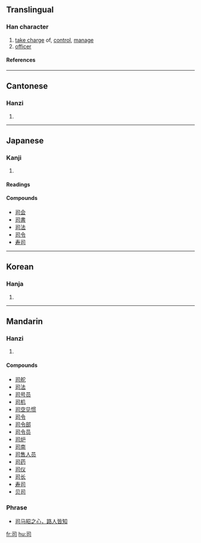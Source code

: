 ==Translingual==
===Han character===
{{Han char|rad=口|as=02|sn=5|four=1762<sub>0</sub>|canj=尸一口 (SMR)}}
# [[take charge]] of, [[control]], [[manage]]
# [[officer]]
====References====
{{Han ref|kx=0174.030|dkj=03257|dj=0385.080|hdz=10572.080|uh=53F8|ud=21496|bh=A571|bd=42353}}
----
==Cantonese==
===Hanzi===
{{yue-hanzi|jyut=|y=si1}}
# {{defn|Cantonese}}
----
==Japanese==
===Kanji===
{{ja-kanji|grade=|rs=口02}}
# {{defn|Japanese}} 
====Readings====
{{ja-readings|on=[[し]] (shi), [[じ]] (ji)|kun=[[つかさどる]] (tsukasadoru), [[つかさ]] (tsukasa)}}

====Compounds====
*[[司会]]
*[[司書]]
*[[司法]]
*[[司令]]
*[[寿司]]
----
==Korean==
===Hanja===
{{ko-hanja|hangeul=[[사]]|rv=sa|mr=sa}}
# {{defn|Korean}}
----
==Mandarin==
===Hanzi===
{{cmn-hanzi|pin=[[sī]] (si1), [[yù]] (yu4)|wg=ssu<sup>1</sup>, yü<sup>4</sup>}}
# {{defn|Mandarin}}

====Compounds====
*[[司舵]]
*[[司法]]
*[[司号员]]
*[[司机]]
*[[司空见惯]]
*[[司令]]
*[[司令部]]
*[[司令员]]
*[[司炉]]
*[[司南]]
*[[司售人员]]
*[[司药]]
*[[司仪]]
*[[司长]]
*[[寿司]]
*[[贝司]]

===Phrase===
*[[司马昭之心，路人皆知]]

[[fr:司]]
[[hu:司]]